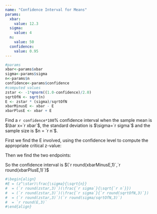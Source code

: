 ```yaml
---
name: "Confidence Interval for Means"
params:
  xbar:
    value: 12.3 
  sigma:
    value: 4
  n:
    value: 50 
  confidence:
    value: 0.95
---
```

```r
#params
xbar<-params$xbar 
sigma<-params$sigma 
n<-params$n
confidence<-params$confidence
#computed values
zstar <- -1*qnorm((1.0-confidence)/2.0) 
sqrtOfN <- sqrt(n)
E <- zstar * (sigma)/sqrtOfN
xbarMinusE <- xbar - E
xbarPlusE <- xbar + E
```

Find a `r confidence*100`% confidence interval when the sample mean is $\bar x=`r xbar`$, the standard deviation is $\sigma=`r sigma`$ and the sample size is $n = `r n`$.

First we find the E involved, using the confidence level to compute the appropriate critical z-value:

\begin{align}
E & = (z^\star)\frac{\sigma}{\sqrt{n}} \newline
  & = (`r round(zstar,3)`)(\frac{`r sigma`}{\sqrt{`r n`}}) \newline 
  & = (`r round(zstar,3)`)(\frac{`r sigma`}{`r round(sqrtOfN,3)`}) \newline
  & = (`r round(zstar,3)`)(`r round(sigma/sqrtOfN,3)`) \newline
  & = `r round(E,3)`
\end{align}

Then we find the two endpoints:

\begin{align}
\text{left endpoint} & = \bar x - E = `r xbar`-`r round(E,3)` = `r round(xbar-E,3)` \newline 
\text{right endpoint} & = \bar x + E = `r xbar`+`r round(E,3)` = `r round(xbar+E,3)` 
\end{align}

So the confidence interval is $(`r round(xbarMinusE,1)`,`r round(xbarPlusE,1)`)$

```r
#\begin{align}
#E = (z^\star)\frac{\sigma}{\sqrt{n}} 
#  = (`r round(zstar,3)`)(\frac{`r sigma`}{\sqrt{`r n`}})
#  = (`r round(zstar,3)`)(\frac{`r sigma`}{`r round(sqrtOfN,3)`}) 
#  = (`r round(zstar,3)`)(`r round(sigma/sqrtOfN,3)`)
#  = `r round(E,3)`
#\end{align}
```
